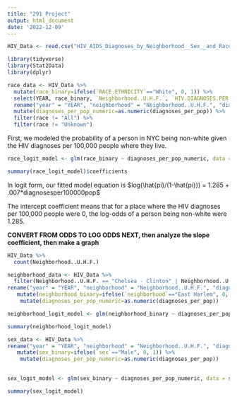 ```yaml
---
title: "291 Project"
output: html_document
date: '2022-12-09'
---
```

```r
HIV_Data <- read.csv("HIV_AIDS_Diagnoses_by_Neighborhood__Sex__and_Race_Ethnicity (3).csv")
```


```r
library(tidyverse)
library(Stat2Data)
library(dplyr)
```

```r
race_data <- HIV_Data %>% 
  mutate(race_binary=ifelse(`RACE.ETHNICITY`=="White", 0, 1)) %>%
  select(YEAR, race_binary, `Neighborhood..U.H.F.`, `HIV.DIAGNOSES.PER.100.000.POPULATION`, Borough, SEX, `RACE.ETHNICITY`) %>%
  rename("year" = "YEAR", "neighborhood" = "Neighborhood..U.H.F.", "diagnoses_per_pop" = "HIV.DIAGNOSES.PER.100.000.POPULATION", "borough" = "Borough", "sex" = "SEX", "race" = "RACE.ETHNICITY") %>%
  mutate(diagnoses_per_pop_numeric=as.numeric(diagnoses_per_pop)) %>%
  filter(race != "All") %>%
  filter(race != "Unknown")
```

First, we modeled the probability of a person in NYC being non-white given the HIV diagnoses per 100,000 people where they live. 

```r
race_logit_model <- glm(race_binary ~ diagnoses_per_pop_numeric, data = race_data, family = binomial)
```


```r
summary(race_logit_model)$coefficients
```

In logit form, our fitted model equation is
$log(\hat{pi}/(1-\hat{pi})) = 1.285 + .007*diagnosesper100000pop$

The intercept coefficient means that for a place where the HIV diagnoses per 100,000 people were 0, the log-odds of a person being non-white were 1.285.

**CONVERT FROM ODDS TO LOG ODDS NEXT, then analyze the slope coefficient, then make a graph**

```r
HIV_Data %>%
  count(Neighborhood..U.H.F.) 
```

```r
neighborhood_data <- HIV_Data %>%
  filter(Neighborhood..U.H.F. == "Chelsea - Clinton" | Neighborhood..U.H.F. == "East Harlem") %>%
rename("year" = "YEAR", "neighborhood" = "Neighborhood..U.H.F.", "diagnoses_per_pop" = "HIV.DIAGNOSES.PER.100.000.POPULATION", "borough" = "Borough", "sex" = "SEX", "race" = "RACE.ETHNICITY") %>%
   mutate(neighborhood_binary=ifelse(`neighborhood`=="East Harlem", 0, 1)) %>%
    mutate(diagnoses_per_pop_numeric=as.numeric(diagnoses_per_pop))
```

```r
neighborhood_logit_model <- glm(neighborhood_binary ~ diagnoses_per_pop_numeric, data = neighborhood_data, family = binomial)
```

```r
summary(neighborhood_logit_model)
```

```r
sex_data <- HIV_Data %>% 
rename("year" = "YEAR", "neighborhood" = "Neighborhood..U.H.F.", "diagnoses_per_pop" = "HIV.DIAGNOSES.PER.100.000.POPULATION", "borough" = "Borough", "sex" = "SEX", "race" = "RACE.ETHNICITY") %>%
   mutate(sex_binary=ifelse(`sex`=="Male", 0, 1)) %>%
    mutate(diagnoses_per_pop_numeric=as.numeric(diagnoses_per_pop))
  
```

```r
sex_logit_model <- glm(sex_binary ~ diagnoses_per_pop_numeric, data = sex_data, family = binomial)
```

```r
summary(sex_logit_model)
```


